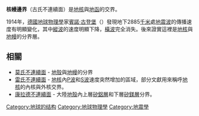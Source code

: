 {{unreferenced|time=2016-10-10T07:09:45+00:00}}
{{noteTA
|T=zh-cn:古登堡界面;zh-tw:核函邊界;zh-hk:核幔邊界
|1 = zh-cn:地幔;zh-tw:地函;zh-hk:地幔
|2=zh-cn:千米; zh-hk:千米; zh-tw:公里
|3=zh-cn:古登堡界面;zh-tw:核函邊界;zh-hk:核幔邊界
|4 = zh-cn:莫霍界面;zh-tw:莫氏不連續面;zh-hk:莫氏不連續面;
}}
'''核幔邊界'''（古氏不連續面）是[[地核|地核]]與[[地函|地函]]的交界。

1914年，[[德國|德國]][[地球物理學|地球物理學]]家[[賓諾·古登堡|賓諾·古登堡]]（{{lang|de|Beno Gutenberg}}）發現地下2885[[千米|千米]]處[[地震波|地震波]]的傳播速度有明顯變化，其中[[縱波|縱波]]的速度明顯下降，[[橫波|橫波]]完全消失。後來證實這裡是[[地核|地核]]與[[地幔|地幔]]的分界層。

== 相關 ==
*[[莫氏不連續面|莫氏不連續面]] - [[地殼|地殼]]與[[地幔|地幔]]的分界
*[[雷氏不連續面|雷氏不連續面]] - [[地核|地核]]內[[P波|P波]]和[[S波|S波]]速度突然增加的區域，部分文獻用來稱呼[[地核|地核]]的內核與外核交界。
*[[康拉德不連續面|康拉德不連續面]] - 大陸[[地殼|地殼]]內上層[[矽鋁層|矽鋁層]]和下層[[矽鎂層|矽鎂層]]分界。
{{geol-stub}}

[[Category:地球的结构|Category:地球的结构]]
[[Category:地球物理學|Category:地球物理學]]
[[Category:地震學|Category:地震學]]